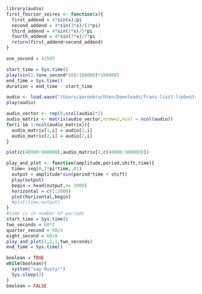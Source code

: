 ```R
library(audio)
first_fourier_seires <- function(x){
  first_addend = 4*sin(x)/pi
  second_addend = 4*sin(3*x)/(3*pi)
  third_addend = 4*sin(5*x)/5*pi
  fourth_addend = 4*sin(7*x)/7*pi
  return(first_addend+second_addend)
}

one_second = 42595

start_time = Sys.time()
play(sin(1:(one_second*20)/100000)*100000)
end_time = Sys.time()
duration = end_time - start_time

audio <- load.wave("/Users/aaronkruchten/Downloads/franz-liszt-liebestraum-3 (1).wav")
play(audio)

audio_vector <- rep(0,ncol(audio)*2)
audio_matrix <- matrix(audio_vector,nrow=2,ncol = ncol(audio))
for(i in 1:ncol(audio_matrix)){
  audio_matrix[1,i] = audio[1,i]
  audio_matrix[2,i] = audio[2,i]
}

plot(c(40000:900000),audio_matrix[1,c(40000:900000)])

```

```R


play_and_plot <- function(amplitude,period,shift,time){
  time= seq(0,2*pi*time,.01)
  output = amplitude*sin(period*time + shift)
  play(output)
  begin = head(output,n= 2000)
  horizontal = c(1:2000)
  plot(horizontal,begin)
  #plot(time,output)
}
#time is in number of periods
start_time = Sys.time()
two_seconds = 60*2
quarter_second = 60/4
eight_second = 60/8
play_and_plot(1,2,1,two_seconds)
end_time = Sys.time()

boolean = TRUE
while(boolean){
  system("say Rusty!")
  Sys.sleep(2)
}
boolean = FALSE
```